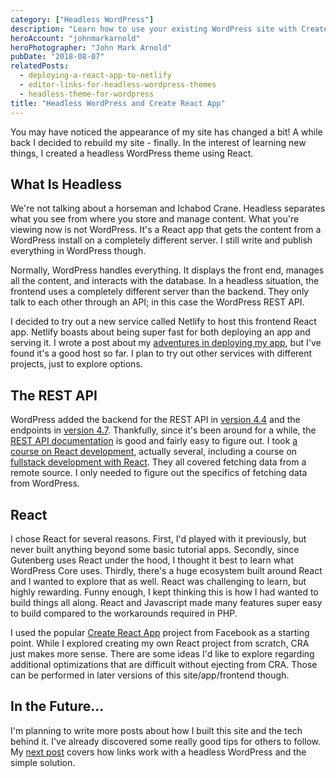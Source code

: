 ```yaml
---
category: ["Headless WordPress"]
description: "Learn how to use your existing WordPress site with Create React App using the WordPress REST API to build a front-end for your website with React."
heroAccount: "johnmarkarnold"
heroPhotographer: "John Mark Arnold"
pubDate: "2018-08-07"
relatedPosts:
  - deploying-a-react-app-to-netlify
  - editor-links-for-headless-wordpress-themes
  - headless-theme-for-wordpress
title: "Headless WordPress and Create React App"
---
```


You may have noticed the appearance of my site has changed a bit! A while back I decided to rebuild my site - finally. In the interest of learning new things, I created a headless WordPress theme using React.

## What Is Headless

We're not talking about a horseman and Ichabod Crane. Headless separates what you see from where you store and manage content. What you're viewing now is not WordPress. It's a React app that gets the content from a WordPress install on a completely different server. I still write and publish everything in WordPress though.

Normally, WordPress handles everything. It displays the front end, manages all the content, and interacts with the database. In a headless situation, the frontend uses a completely different server than the backend. They only talk to each other through an API; in this case the WordPress REST API.

I decided to try out a new service called Netlify to host this frontend React app. Netlify boasts about being super fast for both deploying an app and serving it. I wrote a post about my [adventures in deploying my app](/post/deploying-a-react-app-to-netlify/), but I've found it's a good host so far. I plan to try out other services with different projects, just to explore options.

## The REST API

WordPress added the backend for the REST API in [version 4.4](https://wordpress.org/news/2015/12/clifford/) and the endpoints in [version 4.7](https://wordpress.org/news/2016/12/vaughan/). Thankfully, since it's been around for a while, the [REST API documentation](https://developer.wordpress.org/rest-api/reference/) is good and fairly easy to figure out. I took [a course on React development](https://reactforbeginners.com/), actually several, including a course on [fullstack development with React](https://www.udemy.com/the-complete-react-fullstack-course/). They all covered fetching data from a remote source. I only needed to figure out the specifics of fetching data from WordPress.

## React

I chose React for several reasons. First, I'd played with it previously, but never built anything beyond some basic tutorial apps. Secondly, since Gutenberg uses React under the hood, I thought it best to learn what WordPress Core uses. Thirdly, there's a huge ecosystem built around React and I wanted to explore that as well. React was challenging to learn, but highly rewarding. Funny enough, I kept thinking this is how I had wanted to build things all along. React and Javascript made many features super easy to build compared to the workarounds required in PHP.

I used the popular [Create React App](https://github.com/facebook/create-react-app/) project from Facebook as a starting point. While I explored creating my own React project from scratch, CRA just makes more sense. There are some ideas I'd like to explore regarding additional optimizations that are difficult without ejecting from CRA. Those can be performed in later versions of this site/app/frontend though.

## In the Future...

I'm planning to write more posts about how I built this site and the tech behind it. I've already discovered some really good tips for others to follow. My [next post](/post/editor-links-for-headless-wordpress-themes/) covers how links work with a headless WordPress and the simple solution.

